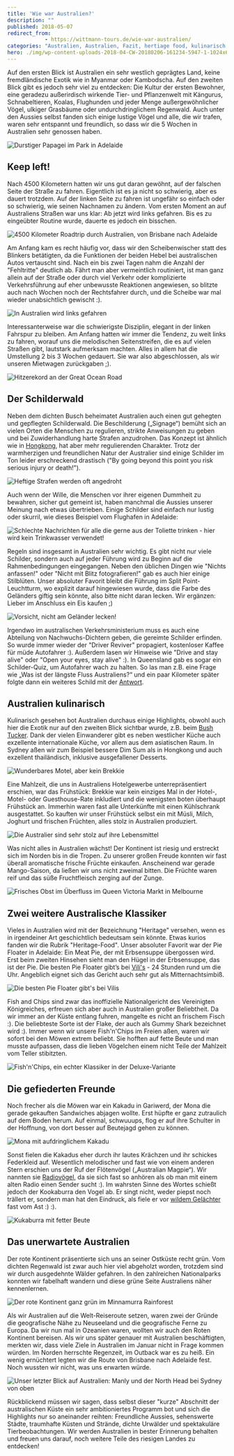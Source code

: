 ```yaml
---
title: 'Wie war Australien?'
description: ""
published: 2018-05-07
redirect_from: 
            - https://wittmann-tours.de/wie-war-australien/
categories: "Australien, Australien, Fazit, hertiage food, kulinarisch, Pie Floater, Roadtrip, Schilder, Sicherheit, Vögel, Wildlife"
hero: ./img/wp-content-uploads-2018-04-CW-20180206-161234-5947-1-1024x683.jpg
---
```

Auf den ersten Blick ist Australien ein sehr westlich geprägtes Land, keine fremdländische Exotik wie in Myanmar oder Kambodscha. Auf den zweiten Blick gibt es jedoch sehr viel zu entdecken: Die Kultur der ersten Bewohner, eine geradezu außerirdisch wirkende Tier- und Pflanzenwelt mit Kängurus, Schnabeltieren, Koalas, Flughunden und jeder Menge außergewöhnlicher Vögel, ulkiger Grasbäume oder undurchdringlichem Regenwald. Auch unter den Aussies selbst fanden sich einige lustige Vögel und alle, die wir trafen, waren sehr entspannt und freundlich, so dass wir die 5 Wochen in Australien sehr genossen haben.

![Durstiger Papagei im Park in Adelaide](./img/wp-content-uploads-2018-04-CW-20180206-161234-5947-1-1024x683.jpg)

<!--more-->

## Keep left!

Nach 4500 Kilometern hatten wir uns gut daran gewöhnt, auf der falschen Seite der Straße zu fahren. Eigentlich ist es ja nicht so schwierig, aber es dauert trotzdem. Auf der linken Seite zu fahren ist ungefähr so einfach oder so schwierig, wie seinen Nachnamen zu ändern. Vom ersten Moment an auf Australiens Straßen war uns klar: Ab jetzt wird links gefahren. Bis es zu eingeübter Routine wurde, dauerte es jedoch ein bisschen.

![4500 Kilometer Roadtrip durch Australien, von Brisbane nach Adelaide](./img/wp-content-uploads-2018-04-CW-20180218-184604-6350-Edit-1-1024x683.jpg)

Am Anfang kam es recht häufig vor, dass wir den Scheibenwischer statt des Blinkers betätigten, da die Funktionen der beiden Hebel bei australischen Autos vertauscht sind. Nach ein bis zwei Tagen nahm die Anzahl der "Fehltritte" deutlich ab. Fährt man aber vermeintlich routiniert, ist man ganz allein auf der Straße oder durch viel Verkehr oder komplizierte Verkehrsführung auf eher unbewusste Reaktionen angewiesen, so blitzte auch nach Wochen noch der Rechtsfahrer durch, und die Scheibe war mal wieder unabsichtlich gewischt :).

![In Australien wird links gefahren](./img/wp-content-uploads-2018-04-CW-20180202-104004-6002-1-1024x683.jpg)

Interessanterweise war die schwierigste Disziplin, elegant in der linken Fahrspur zu bleiben. Am Anfang hatten wir immer die Tendenz, zu weit links zu fahren, worauf uns die melodischen Seitenstreifen, die es auf vielen Straßen gibt, lautstark aufmerksam machten. Alles in allem hat die Umstellung 2 bis 3 Wochen gedauert. Sie war also abgeschlossen, als wir unseren Mietwagen zurückgaben ;).

![Hitzerekord an der Great Ocean Road](./img/wp-content-uploads-2018-04-APC_0978-1-1024x768.jpg)

## Der Schilderwald

Neben dem dichten Busch beheimatet Australien auch einen gut gehegten und gepflegten Schilderwald. Die Beschilderung („Signage“) bemüht sich an vielen Orten die Menschen zu regulieren, strikte Anweisungen zu geben und bei Zuwiderhandlung harte Strafen anzudrohen. Das Konzept ist ähnlich wie in [Hongkong](http://wittmann-tours.de/zu-ihrer-sicherheit/), hat aber mehr regulierenden Charakter. Trotz der warmherzigen und freundlichen Natur der Australier sind einige Schilder im Ton leider erschreckend drastisch ("By going beyond this point you risk serious injury or death!").

![Heftige Strafen werden oft angedroht](http://wittmann-tours.de/wp-content/uploads/2018/04/CW-20180113-104850-5025-1-1024x683.jpg)

Auch wenn der Wille, die Menschen vor ihrer eigenen Dummheit zu bewahren, sicher gut gemeint ist, haben manchmal die Aussies unserer Meinung nach etwas übertrieben. Einige Schilder sind einfach nur lustig oder skurril, wie dieses Beispiel vom Flughafen in Adelaide:

![Schlechte Nachrichten für alle die gerne aus der Toliette trinken - hier wird kein Trinkwasser verwendet!](http://wittmann-tours.de/wp-content/uploads/2018/04/CW-20180207-100614-6229-1-1024x683.jpg)

Regeln sind insgesamt in Australien sehr wichtig. Es gibt nicht nur viele Schilder, sondern auch auf jeder Führung wird zu Beginn auf die Rahmenbedingungen eingegangen. Neben den üblichen Dingen wie "Nichts anfassen!" oder "Nicht mit Blitz fotografieren!" gab es auch hier einige Stilblüten. Unser absoluter Favorit bleibt die Führung im Split Point-Leuchtturm, wo explizit darauf hingewiesen wurde, dass die Farbe des Geländers giftig sein könnte, also bitte nicht daran lecken. Wir ergänzen: Lieber im Anschluss ein Eis kaufen ;)

![Vorsicht, nicht am Geländer lecken!](http://wittmann-tours.de/wp-content/uploads/2018/04/CW-20180127-144925-5786-1-1024x683.jpg)

Irgendwo im australischen Verkehrsministerium muss es auch eine Abteilung von Nachwuchs-Dichtern geben, die gereimte Schilder erfinden. So wurde immer wieder der "Driver Reviver" propagiert, kostenloser Kaffee für müde Autofahrer :). Außerdem lasen wir Hinweise wie "Drive and stay alive" oder "Open your eyes, stay alive" :). In Queensland gab es sogar ein Schilder-Quiz, um Autofahrer wach zu halten. So las man z.B. eine Frage wie „Was ist der längste Fluss Australiens?“ und ein paar Kilometer später folgte dann ein weiteres Schild mit der [Antwort](https://de.wikipedia.org/wiki/Liste_der_Fl%C3%BCsse_in_Australien).

## Australien kulinarisch

Kulinarisch gesehen bot Australien durchaus einige Highlights, obwohl auch hier die Exotik nur auf den zweiten Blick sichtbar wurde, z.B. beim [Bush Tucker](http://wittmann-tours.de/australien-kulinarisch-bush-tucker). Dank der vielen Einwanderer gibt es neben westlicher Küche auch exzellente internationale Küche, vor allem aus dem asiatischen Raum. In Sydney aßen wir zum Beispiel bessere Dim Sum als in Hongkong und auch exzellent thailändisch, inklusive ausgefallener Desserts.

![Wunderbares Motel, aber kein Brekkie](http://wittmann-tours.de/wp-content/uploads/2018/04/CW-20180116-155137-5196-1-1024x683.jpg)

Eine Mahlzeit, die uns in Australiens Hotelgewerbe unterrepräsentiert erschien, war das Frühstück: Brekkie war kein einziges Mal in der Hotel-, Motel- oder Guesthouse-Rate inkludiert und die wenigsten boten überhaupt Frühstück an. Immerhin waren fast alle Unterkünfte mit einen Kühlschrank ausgestattet. So kauften wir unser Frühstück selbst ein mit Müsli, Milch, Joghurt und frischen Früchten, alles stolz in Australien produziert.

![Die Australier sind sehr stolz auf ihre Lebensmittel](http://wittmann-tours.de/wp-content/uploads/2018/04/APC_0975-Edit-1-1024x683.jpg)

Was nicht alles in Australien wächst! Der Kontinent ist riesig und erstreckt sich im Norden bis in die Tropen. Zu unserer großen Freude konnten wir fast überall aromatische frische Früchte einkaufen. Anscheinend war gerade Mango-Saison, da ließen wir uns nicht zweimal bitten. Die Früchte waren reif und das süße Fruchtfleisch zerging auf der Zunge.

![Frisches Obst im Überfluss im Queen Victoria Markt in Melbourne](http://wittmann-tours.de/wp-content/uploads/2018/04/CW-20180125-111019-5612-1-1024x683.jpg)![]()

## Zwei weitere Australische Klassiker

Vieles in Australien wird mit der Bezeichnung "Heritage" versehen, wenn es in irgendeiner Art geschichtlich bedeutsam sein könnte. Etwas kurios fanden wir die Rubrik "Heritage-Food". Unser absoluter Favorit war der Pie Floater in Adelaide: Ein Meat Pie, der mit Erbsensuppe übergossen wird. Erst beim zweiten Hinsehen sieht man den Hügel in der Erbsensuppe, das ist der Pie. Die besten Pie Floater gibt’s bei [Vili's](https://www.vilis.com/cafe-de-vilis) - 24 Stunden rund um die Uhr. Angeblich eignet sich das Gericht auch sehr gut als Mitternachtsimbiß.

![Die besten Pie Floater gibt's bei Vilis](http://wittmann-tours.de/wp-content/uploads/2018/04/APC_1001-1-1024x768.jpg)

Fish and Chips sind zwar das inoffizielle Nationalgericht des Vereinigten Königreiches, erfreuen sich aber auch in Australien großer Beliebtheit. Da wir immer an der Küste entlang fuhren, mangelte es nicht an frischem Fisch :). Die beliebteste Sorte ist der Flake, der auch als Gummy Shark bezeichnet wird :). Immer wenn wir unsere Fish'n'Chips im Freien aßen, waren wir sofort bei den Möwen extrem beliebt. Sie hofften auf fette Beute und man musste aufpassen, dass die lieben Vögelchen einem nicht Teile der Mahlzeit vom Teller stibitzten.

![Fish'n'Chips, ein echter Klassiker in der Deluxe-Variante](http://wittmann-tours.de/wp-content/uploads/2018/04/APC_0980-1-1024x768.jpg)

## Die gefiederten Freunde

Noch frecher als die Möwen war ein Kakadu in Gariwerd, der Mona die gerade gekauften Sandwiches abjagen wollte. Erst hüpfte er ganz zutraulich auf dem Boden herum. Auf einmal, schwuuups, flog er auf ihre Schulter in der Hoffnung, von dort besser auf Beutejagd gehen zu können.

![Mona mit aufdringlichem Kakadu](http://wittmann-tours.de/wp-content/uploads/2018/04/CW-20180131-090615-5918-1-1024x683.jpg)

Sonst fielen die Kakadus eher durch ihr lautes Krächzen und ihr schickes Federkleid auf. Wesentlich melodischer und fast wie von einem anderen Stern erschien uns der Ruf der Flötenvögel („Australian Magpie“). Wir nannten sie [Radiovögel](https://www.youtube.com/watch?v=oYEYc8Ge3nw), da sie sich fast so anhören als ob man mit einem alten Radio einen Sender sucht :). Im wahrsten Sinne des Wortes schießt jedoch der Kookaburra den Vogel ab. Er singt nicht, weder piepst noch trällert er, sondern man hat den Eindruck, als fiele er vor [wildem Gelächter](https://www.youtube.com/watch?v=UXA0-YAoo9Q) fast vom Ast :) :).

![Kukaburra mit fetter Beute](http://wittmann-tours.de/wp-content/uploads/2018/04/CW-20180126-140742-4917-1-1024x683.jpg)

## Das unerwartete Australien

Der rote Kontinent präsentierte sich uns an seiner Ostküste recht grün. Vom dichten Regenwald ist zwar auch hier viel abgeholzt worden, trotzdem sind wir durch ausgedehnte Wälder gefahren. In den zahlreichen Nationalparks konnten wir fabelhaft wandern und diese grüne Seite Australiens näher kennenlernen.

![Der rote Kontinent ganz grün im Minnamurra Rainforest](http://wittmann-tours.de/wp-content/uploads/2018/04/CW-20180116-142201-4246-HDR-1-1024x683.jpg)

Als wir Australien auf die Welt-Reiseroute setzen, waren zwei der Gründe die geografische Nähe zu Neuseeland und die geografische Ferne zu Europa. Da wir nun mal in Ozeanien waren, wollten wir auch den Roten Kontinent bereisen. Als wir uns später genauer mit Australien beschäftigten, merkten wir, dass viele Ziele in Australien im Januar nicht in Frage kommen würden. Im Norden herrschte Regenzeit, im Outback war es zu heiß. Ein wenig ernüchtert legten wir die Route von Brisbane nach Adelaide fest. Noch wussten wir nicht, was uns erwarten würde.

![Unser letzter Blick auf Australien: Manly und der North Head bei Sydney von oben](http://wittmann-tours.de/wp-content/uploads/2018/04/CW-20180208-112920-6270-1-1024x683.jpg)

Rückblickend müssen wir sagen, dass selbst dieser "kurze" Abschnitt der australischen Küste ein sehr ambitioniertes Programm bot und sich die Highlights nur so aneinander reihten: Freundliche Aussies, sehenswerte Städte, traumhafte Küsten und Strände, dichte Urwälder und spektakuläre Tierbeobachtungen. Wir werden Australien in bester Erinnerung behalten und freuen uns darauf, noch weitere Teile des riesigen Landes zu entdecken!
